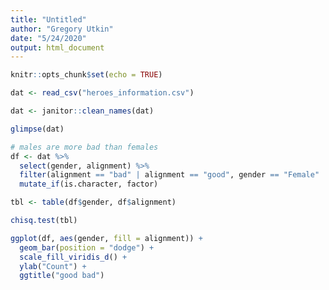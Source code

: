 ```yaml
---
title: "Untitled"
author: "Gregory Utkin"
date: "5/24/2020"
output: html_document
---
```


```r
knitr::opts_chunk$set(echo = TRUE)
```

```r
dat <- read_csv("heroes_information.csv")

dat <- janitor::clean_names(dat)

glimpse(dat)

```


```r
# males are more bad than females
df <- dat %>%
  select(gender, alignment) %>%
  filter(alignment == "bad" | alignment == "good", gender == "Female" | gender == "Male") %>%
  mutate_if(is.character, factor)

tbl <- table(df$gender, df$alignment)

chisq.test(tbl)
```

```r

ggplot(df, aes(gender, fill = alignment)) +
  geom_bar(position = "dodge") +
  scale_fill_viridis_d() +
  ylab("Count") +
  ggtitle("good bad")

```


